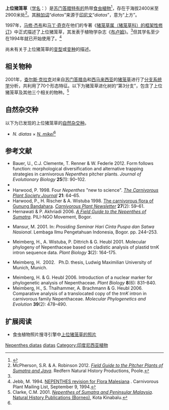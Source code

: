 {{noteTA
|G1=Carnivorous Plant
}}

{{Speciesbox
|image = Nepenthes diatas.jpg
|image_caption = 上位猪笼草的[[下位捕虫笼|下位笼]]，人工种植植株
|status = LR/cd
|status_system = IUCN2.3
|taxon=Nepenthes diatas
|authority = [[马修·杰布|Jebb]] & [[马丁·奇克|Cheek]] (1997)<ref name=J&C>Jebb, M.H.P. & M.R. Cheek 1997. [[猪笼草属（猪笼草科）的框架性修订|A skeletal revision of ''Nepenthes'' (Nepenthaceae)]]. ''[[布卢姆－植物分类学与植物地理学杂志|Blumea]]'' '''42'''(1): 1–106.</ref>
|range_map = Nepenthes diatas distribution.png
|range_map_caption = 上位猪笼草的分布地
}}

'''上位猪笼草'''（[[学名|学名]]：''{{lang|la|Nepenthes diatas}}''）是[[苏门答腊|苏门答腊]][[特有种|特有的]]热带[[食虫植物|食虫植物]]<ref name="夏洛特2007">{{cite book | title=[[食蟲植物觀賞&栽培圖鑑|食蟲植物觀賞&栽培圖鑑]] | publisher=商周出版 | author=夏洛特 | year=2007 | location=台北 | pages=73 | isbn=978-986-124-850-9}}</ref>，存在于海拔2400米至2900米处<ref>McPherson, S.R. & A. Robinson 2012. ''[[苏门答腊与爪哇的猪笼草野外指南|Field Guide to the Pitcher Plants of Sumatra and Java]]''. Redfern Natural History Productions, Poole.</ref>。其[[种加词|种加词]]“''diatas''”来源于[[印尼文|印尼文]]“''diatas''”，意为“上方”。

1997年，[[马修·杰布|马修·杰布]]和[[马丁·奇克|马丁·奇克]]在他们的专著《[[猪笼草属（猪笼草科）的框架性修订|猪笼草属（猪笼草科）的框架性修订]]》中正式描述了上位猪笼草，其发表于植物学杂志《[[布卢姆－植物分类学与植物地理学杂志|布卢姆]]》。<ref name=J&C />但其学名至少在1994年就已开始使用了。<ref>Jebb, M. 1994. [http://www.omnisterra.com/botany/cp/list/cp94alld/2353.htm NEPENTHES revision for Flora Malesiana] {{Wayback|url=http://www.omnisterra.com/botany/cp/list/cp94alld/2353.htm |date=20160303175254 }}. Carnivorous Plant Mailing List, September 9, 1994.</ref>

尚未有关于上位猪笼草的[[变型|变型]]或[[变种|变种]]的描述。

== 相关物种 ==
2001年，[[查尔斯·克拉克_(植物学家)|查尔斯·克拉克]]对来自[[蘇門答臘|苏门答腊岛]]和[[西馬|西马来西亚]]的[[猪笼草|猪笼草]]进行了[[分支系统学|分支系统学]]分析，共利用了70个形态特征。以下为猪笼草进化树的“第3分支”，包含了上位猪笼草及其他三个相关的物种。<ref name=Clarke>Clarke, C.M. 2001. ''[[苏门答腊岛与西马来西亚的猪笼草|Nepenthes of Sumatra and Peninsular Malaysia]]''. [[自然历史出版社_(婆罗洲)|Natural History Publications (Borneo)]], Kota Kinabalu.</ref>

{{clade| style=font-size:100%;line-height:80%
|label1=
|1={{clade
 |1={{clade
    |1=[[密花猪笼草|密花猪笼草]]
    |label3=<span style="color:white;">unnamed</span>
    |3={{clade
       |1={{clade
          |1='''上位猪笼草'''
          }} 
       |label2=<span style="color:white;">unnamed</span>
       |2={{clade
          |1={{clade
             |1=[[欣佳浪山猪笼草|欣佳浪山猪笼草]]
             |2=[[匙叶猪笼草|匙叶猪笼草]]
             }}
          }}     
       }}
    }}
 }}
}}

== 自然杂交种 ==
以下为已发现的上位猪笼草的[[自然杂交种|自然杂交种]]。
*''N. diatas'' × ''[[迈克猪笼草|N. mikei]]''<ref name=Clarke />

== 参考文献 ==
{{reflist|2}}
{{refbegin|2}}
* Bauer, U., C.J. Clemente, T. Renner & W. Federle 2012. Form follows function: morphological diversification and alternative trapping strategies in carnivorous ''Nepenthes'' pitcher plants. ''Journal of Evolutionary Biology'' '''25'''(1): 90–102. {{DOI|10.1111/j.1420-9101.2011.02406.x}}
* {{IUCN2006|assessors=Clarke ''et al.''|year=2000|id=39655|title=Nepenthes diatas|downloaded=06 May 2006}}
* Harwood, P. 1998. Four ''Nepenthes'' "new to science". ''[[食虫植物_(杂志)|The Carnivorous Plant Society Journal]]'' '''21''': 64–65.
* Harwood, P., H. Rischer & A. Wistuba 1998. [http://carnivorousplants.org/cpn/samples/v27n2p59_61.html The carnivorous flora of Gunung Bandahara]{{Wayback|url=http://carnivorousplants.org/cpn/samples/v27n2p59_61.html |date=20110719002146 }}. ''[[食虫植物通讯|Carnivorous Plant Newsletter]]'' '''27'''(2): 59–61.
* Hernawati & P. Akhriadi 2006. ''[[苏门答腊的猪笼草野外指南|A Field Guide to the Nepenthes of Sumatra]]''. PILI-NGO Movement, Bogor.
* {{id icon}} Mansur, M. 2001. {{PDFlink|[http://elib.pdii.lipi.go.id/katalog/index.php/searchkatalog/downloadDatabyId/1286/1286.pdf Koleksi ''Nepenthes'' di Herbarium Bogoriense: prospeknya sebagai tanaman hias.]}} In: ''Prosiding Seminar Hari Cinta Puspa dan Satwa Nasional''. Lembaga Ilmu Pengetahuan Indonesia, Bogor. pp. 244–253.
* Meimberg, H., A. Wistuba, P. Dittrich & G. Heubl 2001. Molecular phylogeny of Nepenthaceae based on cladistic analysis of plastid trnK intron sequence data. ''Plant Biology'' '''3'''(2): 164–175. {{DOI|10.1055/s-2001-12897}}
* {{de icon}} Meimberg, H. 2002. {{PDFlink|[http://edoc.ub.uni-muenchen.de/1078/1/Meimberg_Harald.pdf Molekular-systematische Untersuchungen an den Familien Nepenthaceae und Ancistrocladaceae sowie verwandter Taxa aus der Unterklasse Caryophyllidae s. l..]}} Ph.D. thesis, Ludwig Maximilian University of Munich, Munich.
* Meimberg, H. & G. Heubl 2006. Introduction of a nuclear marker for phylogenetic analysis of Nepenthaceae. ''Plant Biology'' '''8'''(6): 831–840. {{DOI|10.1055/s-2006-924676}}
* Meimberg, H., S. Thalhammer, A. Brachmann & G. Heubl 2006. Comparative analysis of a translocated copy of the ''trnK'' intron in carnivorous family Nepenthaceae. ''Molecular Phylogenetics and Evolution'' '''39'''(2): 478–490. {{DOI|10.1016/j.ympev.2005.11.023}}
{{refend}}

== 扩展阅读 ==
{{refbegin}}
* 食虫植物照片搜寻引擎中[http://www.cpphotofinder.com/nepenthes-diatas-651.html 上位猪笼草的照片] {{Wayback|url=http://www.cpphotofinder.com/nepenthes-diatas-651.html |date=20210514162121 }}
{{commons-inline|Nepenthes diatas|上位猪笼草}}
{{wikispecies-inline|Nepenthes diatas|上位猪笼草}}
{{refend}}

{{猪笼草属}}
{{Taxonbar|from=Q4185406}}

[[Category:亚洲食虫植物|Nepenthes diatas]]
[[Category:猪笼草属|diatas]]
[[Category:印度尼西亚植物|Category:印度尼西亚植物]]
